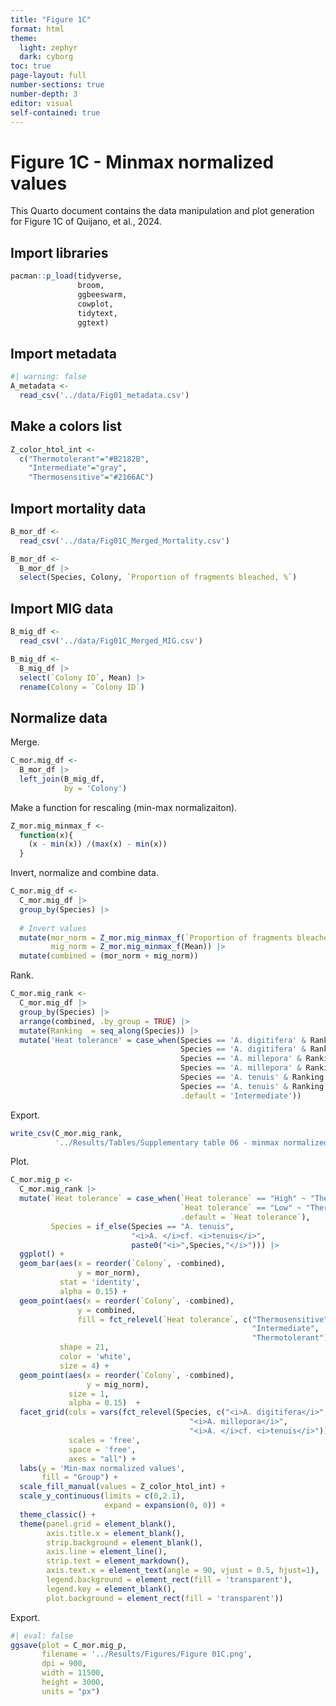 ---
title: "Figure 1C"
format: html
theme: 
  light: zephyr
  dark: cyborg
toc: true
page-layout: full
number-sections: true
number-depth: 3
editor: visual
self-contained: true
---

# Figure 1C - Minmax normalized values

This Quarto document contains the data manipulation and plot generation for Figure 1C of Quijano, et al., 2024.

## Import libraries

```{r}
pacman::p_load(tidyverse,
               broom,
               ggbeeswarm,
               cowplot,
               tidytext,
               ggtext)
```

## Import metadata

```{r}
#| warning: false
A_metadata <- 
  read_csv('../data/Fig01_metadata.csv')
```

## Make a colors list

```{r}
Z_color_htol_int <-
  c("Thermotolerant"="#B2182B",
    "Intermediate"="gray",
    "Thermosensitive"="#2166AC")
```

## Import mortality data

```{r}
B_mor_df <- 
  read_csv('../data/Fig01C_Merged_Mortality.csv')

B_mor_df <- 
  B_mor_df |> 
  select(Species, Colony, `Proportion of fragments bleached, %`)
```

## Import MIG data

```{r}
B_mig_df <- 
  read_csv('../data/Fig01C_Merged_MIG.csv')

B_mig_df <- 
  B_mig_df |> 
  select(`Colony ID`, Mean) |> 
  rename(Colony = `Colony ID`)
```

## Normalize data

Merge.

```{r}
C_mor.mig_df <- 
  B_mor_df |> 
  left_join(B_mig_df,
            by = 'Colony')
```

Make a function for rescaling (min-max normalizaiton).

```{r}
Z_mor.mig_minmax_f <- 
  function(x){
    (x - min(x)) /(max(x) - min(x))
  }
```

Invert, normalize and combine data.

```{r}
C_mor.mig_df <- 
  C_mor.mig_df |> 
  group_by(Species) |> 
  
  # Invert values
  mutate(mor_norm = Z_mor.mig_minmax_f(`Proportion of fragments bleached, %`),
         mig_norm = Z_mor.mig_minmax_f(Mean)) |> 
  mutate(combined = (mor_norm + mig_norm))
```

Rank.

```{r}
C_mor.mig_rank <- 
  C_mor.mig_df |> 
  group_by(Species) |> 
  arrange(combined, .by_group = TRUE) |> 
  mutate(Ranking  = seq_along(Species)) |> 
  mutate('Heat tolerance' = case_when(Species == 'A. digitifera' & Ranking <= 8 ~ 'High',
                                      Species == 'A. digitifera' & Ranking >= 33 ~ 'Low',
                                      Species == 'A. millepora' & Ranking <= 6 ~ 'High',
                                      Species == 'A. millepora' & Ranking >= 25 ~ 'Low',
                                      Species == 'A. tenuis' & Ranking <= 5 ~ 'High',
                                      Species == 'A. tenuis' & Ranking >= 21 ~ 'Low',
                                      .default = 'Intermediate'))
```

Export.

```{r}
write_csv(C_mor.mig_rank,
          '../Results/Tables/Supplementary table 06 - minmax normalized values.csv')
```

Plot.

```{r}
C_mor.mig_p <- 
  C_mor.mig_rank |> 
  mutate(`Heat tolerance` = case_when(`Heat tolerance` == "High" ~ "Thermotolerant",
                                      `Heat tolerance` == "Low" ~ "Thermosensitive",
                                      .default = `Heat tolerance`),
         Species = if_else(Species == "A. tenuis", 
                           "<i>A. </i>cf. <i>tenuis</i>", 
                           paste0("<i>",Species,"</i>"))) |> 
  ggplot() +
  geom_bar(aes(x = reorder(`Colony`, -combined),
               y = mor_norm),
           stat = 'identity',
           alpha = 0.15) +
  geom_point(aes(x = reorder(`Colony`, -combined),
               y = combined,
               fill = fct_relevel(`Heat tolerance`, c("Thermosensitive",
                                                      "Intermediate",
                                                      "Thermotolerant"))),
           shape = 21,
           color = 'white',
           size = 4) +
  geom_point(aes(x = reorder(`Colony`, -combined),
                 y = mig_norm),
             size = 1,
             alpha = 0.15)  +
  facet_grid(cols = vars(fct_relevel(Species, c("<i>A. digitifera</i>",
                                        "<i>A. millepora</i>",
                                        "<i>A. </i>cf. <i>tenuis</i>"))),
             scales = 'free',
             space = 'free',
             axes = "all") +
  labs(y = 'Min-max normalized values',
       fill = "Group") +
  scale_fill_manual(values = Z_color_htol_int) +
  scale_y_continuous(limits = c(0,2.1), 
                     expand = expansion(0, 0)) +
  theme_classic() +
  theme(panel.grid = element_blank(),
        axis.title.x = element_blank(),
        strip.background = element_blank(),
        axis.line = element_line(),
        strip.text = element_markdown(),
        axis.text.x = element_text(angle = 90, vjust = 0.5, hjust=1),
        legend.background = element_rect(fill = 'transparent'),
        legend.key = element_blank(),
        plot.background = element_rect(fill = 'transparent'))
```

Export.

```{r}
#| eval: false
ggsave(plot = C_mor.mig_p,
       filename = '../Results/Figures/Figure 01C.png',
       dpi = 900,
       width = 11500, 
       height = 3000, 
       units = "px")
```

